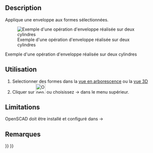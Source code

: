 <languages/>

{{Docnav/fr
|[[OpenSCAD_MeshBoolean/fr|Maillage puis opération booléenne]]
|[[OpenSCAD_Minkowski/fr|Somme de Minkowski]]
|[[OpenSCAD_Workbench/fr|Atelier OpenSCAD]]
|IconL=OpenSCAD_MeshBoolean.svg
|IconR=OpenSCAD_Minkowski.svg
|IconC=Workbench_OpenSCAD.svg
}}

{{GuiCommand/fr
|Name=OpenSCAD Hull
|Name/fr=OpenSCAD Enveloppe
|MenuLocation=OpenSCAD → Enveloppe
‏‎|Workbenches=[[OpenSCAD_Workbench/fr|OpenSCAD]]
}}

==Description== 

Applique une enveloppe aux formes sélectionnées.

[[Image:Hull_example.jpg|Exemple d'une opération d'enveloppe réalisée sur deux cylindres]]

Exemple d'une opération d'enveloppe réalisée sur deux cylindres

<span id="Usage"></span>
==Utilisation== 

#Selectionner des formes dans la [[Tree_view/fr|vue en arborescence]] ou la [[3D_view/fr|vue 3D]]
#Cliquer sur [[Image:OpenSCAD_Hull.svg|32px]] ou choisissez {{KEY|OpenSCAD}} → {{KEY|[[Image:OpenSCAD_Hull.svg|32px]] Enveloppe}} dans le menu supérieur.

==Limitations== 

OpenSCAD doit être installé et configuré dans {{KEY|Édition}} → {{KEY|Préférences}}

<span id="Notes"></span>
==Remarques==


{{Docnav/fr
|[[OpenSCAD_MeshBoolean/fr|Maillage puis opération booléenne]]
|[[OpenSCAD_Minkowski/fr|Somme de Minkowski]]
|[[OpenSCAD_Workbench/fr|Atelier OpenSCAD]]
|IconL=OpenSCAD_MeshBoolean.svg
|IconR=OpenSCAD_Minkowski.svg
|IconC=Workbench_OpenSCAD.svg
}}

{{OpenSCAD_Tools_navi{{#translation:}}}}
{{Userdocnavi{{#translation:}}}}